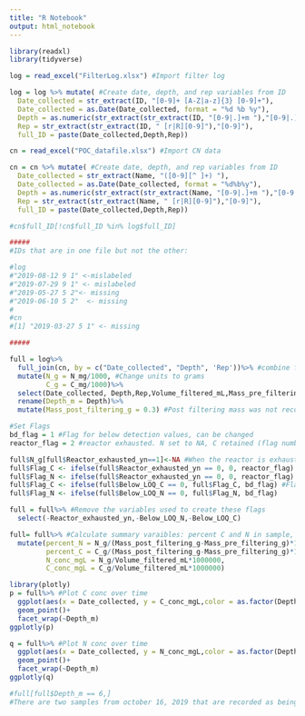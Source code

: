 ```yaml
---
title: "R Notebook"
output: html_notebook
---
```


```r
library(readxl)
library(tidyverse)

log = read_excel("FilterLog.xlsx") #Import filter log

log = log %>% mutate( #Create date, depth, and rep variables from ID
  Date_collected = str_extract(ID, "[0-9]+ [A-Z|a-z]{3} [0-9]+"),
  Date_collected = as.Date(Date_collected, format = "%d %b %y"),
  Depth = as.numeric(str_extract(str_extract(ID, "[0-9|.]+m "),"[0-9|.]+")),
  Rep = str_extract(str_extract(ID, " [r|R][0-9]"),"[0-9]"),
  full_ID = paste(Date_collected,Depth,Rep))

cn = read_excel("POC_datafile.xlsx") #Import CN data

cn = cn %>% mutate( #Create date, depth, and rep variables from ID
  Date_collected = str_extract(Name, "([0-9][^ ]+) "),
  Date_collected = as.Date(Date_collected, format = "%d%b%y"),
  Depth = as.numeric(str_extract(str_extract(Name, "[0-9|.]+m "),"[0-9|.]+")),
  Rep = str_extract(str_extract(Name, " [r|R][0-9]"),"[0-9]"),
  full_ID = paste(Date_collected,Depth,Rep))

#cn$full_ID[!cn$full_ID %in% log$full_ID]

#####
#IDs that are in one file but not the other:

#log
#"2019-08-12 9 1" <-mislabeled  
#"2019-07-29 9 1" <- mislabeled
#"2019-05-27 5 2"<- missing
#"2019-06-10 5 2"  <- missing
#
#cn
#[1] "2019-03-27 5 1" <- missing

#####

full = log%>%
  full_join(cn, by = c("Date_collected", "Depth", 'Rep'))%>% #combine filter log and cn data
  mutate(N_g = N_mg/1000, #Change units to grams
         C_g = C_mg/1000)%>%
  select(Date_collected, Depth,Rep,Volume_filtered_mL,Mass_pre_filtering_g,Mass_post_filtering_g,N_g,C_g,Notes,Reactor_exhausted_yn,Below_LOQ_N,Below_LOQ_C)%>% #Reorder variables
  rename(Depth_m = Depth)%>%
  mutate(Mass_post_filtering_g = 0.3) #Post filtering mass was not recorded. Bobbie approximated all as 0.3 g

#Set Flags
bd_flag = 1 #Flag for below detection values, can be changed
reactor_flag = 2 #reactor exhausted. N set to NA, C retained (flag number can be changed as necessary)

full$N_g[full$Reactor_exhausted_yn==1]<-NA #When the reactor is exhausted, N values need to be removed
full$Flag_C <- ifelse(full$Reactor_exhausted_yn == 0, 0, reactor_flag)
full$Flag_N <- ifelse(full$Reactor_exhausted_yn == 0, 0, reactor_flag)
full$Flag_C <- ifelse(full$Below_LOQ_C == 0, full$Flag_C, bd_flag) #Flag values below detection
full$Flag_N <- ifelse(full$Below_LOQ_N == 0, full$Flag_N, bd_flag)

full = full%>% #Remove the variables used to create these flags
  select(-Reactor_exhausted_yn,-Below_LOQ_N,-Below_LOQ_C)

full= full%>% #Calculate summary varaibles: percent C and N in sample, and C and N conc in filtered water
  mutate(percent_N = N_g/(Mass_post_filtering_g-Mass_pre_filtering_g)*100,
         percent_C = C_g/(Mass_post_filtering_g-Mass_pre_filtering_g)*100,
         N_conc_mgL = N_g/Volume_filtered_mL*1000000,
         C_conc_mgL = C_g/Volume_filtered_mL*1000000)

library(plotly)
p = full%>% #Plot C conc over time
  ggplot(aes(x = Date_collected, y = C_conc_mgL,color = as.factor(Depth_m)))+
  geom_point()+
  facet_wrap(~Depth_m)
ggplotly(p)

q = full%>% #Plot N conc over time
  ggplot(aes(x = Date_collected, y = N_conc_mgL,color = as.factor(Depth_m)))+
  geom_point()+
  facet_wrap(~Depth_m)
ggplotly(q)

#full[full$Depth_m == 6,]
#There are two samples from october 16, 2019 that are recorded as being from 6m depth (both on the filter log and the foil)
```

